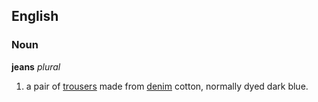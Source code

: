 ==English==
===Noun===
'''jeans''' ''plural''

# a pair of [[trousers]] made from [[denim]] cotton, normally dyed dark blue.